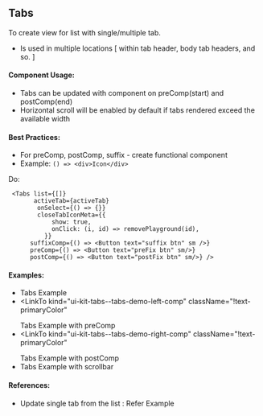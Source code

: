 
<Meta title="UI-Kit/Tabs/Overview" />

## **Tabs**

To create view for list with single/multiple tab.

- Is used in multiple locations [ within tab header, body tab headers, and so. ]

#### **Component Usage**:

- Tabs can be updated with component on preComp(start) and postComp(end)
- Horizontal scroll will be enabled by default if tabs rendered exceed the available width

#### **Best Practices**:

- For preComp, postComp, suffix - create functional component
- Example: `() => <div>Icon</div>`

Do:

```
 <Tabs list={[]}
       activeTab={activeTab}
        onSelect={() => {}}
        closeTabIconMeta={{
            show: true,
            onClick: (i, id) => removePlayground(id),
          }}
      suffixComp={() => <Button text="suffix btn" sm />}
      preComp={() => <Button text="preFix btn" sm/>}
      postComp={() => <Button text="postFix btn" sm/>} />
```

#### **Examples**:

- <LinkTo kind="ui-kit-tabs--tabs-demo" className="!text-primaryColor">
    Tabs Example
  </LinkTo>
- <LinkTo
    kind="ui-kit-tabs--tabs-demo-left-comp"
    className="!text-primaryColor"
  >
    Tabs Example with preComp
  </LinkTo>
- <LinkTo
    kind="ui-kit-tabs--tabs-demo-right-comp"
    className="!text-primaryColor"
  >
    Tabs Example with postComp
  </LinkTo>
- <LinkTo kind="ui-kit-tabs--tab-with-scrollbar" className="!text-primaryColor">
    Tabs Example with scrollbar
  </LinkTo>

#### **References**:

- Update single tab from the list : <LinkTo kind="ui-kit-tab-overview--page" className="!text-primaryColor">
  Refer Example
  </LinkTo>
